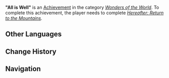 {{Achievement Infobox
|title        = 
|id           = 84053
|order id     = 5032
|category     = Wonders of the World
|description  = Help [[Wang Ping'an]] renovate [[Pervases]]' temple.
|requirements = Complete ''[[Hereafter: Return to the Mountains]].''
|primogems    = 5
|tracking     = 
|hidden       = 1
|topic        = 
|type         = Quest
}}
'''"All is Well"''' is an [[Achievement]] in the category ''[[Wonders of the World]]''. To complete this achievement, the player needs to complete ''[[Hereafter: Return to the Mountains]].''
<!--
==Trivia==

==Video Guides==
{{EVT
|video1   = 
|caption1 = 
}}
-->
==Other Languages==
{{Other Languages|default_hidden=1
|en      = "All is Well"
|zhs     = 「诸事平安」
|zhs_rm  = "Zhū Shì Píng'ān"
|zht     = 「諸事平安」
|zht_rm  = "Zhū Shì Píng'ān"
|ja      = 「諸事平安」
|ja_rm   = "Shoji Heian"
|ko      = 「만사 평안」
|ko_rm   = 
|es      = Los mejores deseos
|es_note = This translation differs from the rest, as it means "Best Wishes" instead.
|fr      = Tout va pour le mieux !
|ru      = «Всё благополучно»
|th      = "ทุกสิ่งราบรื่น"
|th_rm   = "Thuk Sing Rapruen"
|vi      = "Mọi Sự Bình An"
|de      = „Alles ist gut“
|id      = Semuanya Baik-Baik Saja
|pt      = Está Tudo Bem
}}

==Change History==
{{Change History|2.4}}
<!--
==References==
{{Reflist}}
-->
==Navigation==
{{Achievement Navbox|Wonders of the World|Quest}}